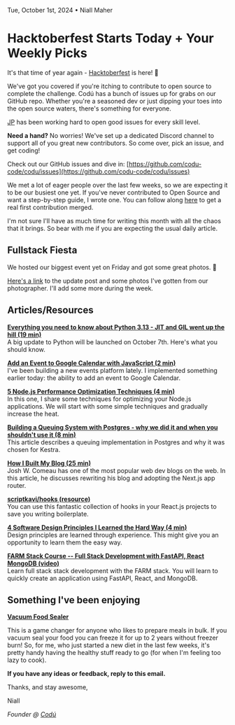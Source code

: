 Tue, October 1st, 2024 • Niall Maher

# Hacktoberfest Starts Today + Your Weekly Picks

It's that time of year again - [Hacktoberfest](https://hacktoberfest.com/) is here! 🎃

We've got you covered if you're itching to contribute to open source to complete the challenge. Codú has a bunch of issues up for grabs on our GitHub repo. Whether you're a seasoned dev or just dipping your toes into the open source waters, there's something for everyone.

[JP](https://www.linkedin.com/in/john-paul-larkin/) has been working hard to open good issues for every skill level.

**Need a hand?** No worries! We've set up a dedicated Discord channel to support all of you great new contributors. So come over, pick an issue, and get coding!

Check out our GitHub issues and dive in: [https://github.com/codu-code/codu/issues](https://github.com/codu-code/codu/issues)

We met a lot of eager people over the last few weeks, so we are expecting it to be our busiest one yet. If you've never contributed to Open Source and want a step-by-step guide, I wrote one. You can follow along [here](https://www.codu.co/articles/a-beginner-s-guide-to-your-first-open-source-contribution-using-this-repository-bvdmwtsa) to get a real first contribution merged.

I'm not sure I'll have as much time for writing this month with all the chaos that it brings. So bear with me if you are expecting the usual daily article.

## Fullstack Fiesta

We hosted our biggest event yet on Friday and got some great photos. 🎉

[Here's a link](https://www.codu.co/articles/fullstack-fiesta-pics-ohi-3pgv) to the update post and some photos I've gotten from our photographer. I'll add some more during the week.

## Articles/Resources

**[Everything you need to know about Python 3.13 - JIT and GIL went up the hill (19 min)](https://drew.silcock.dev/blog/everything-you-need-to-know-about-python-3-13/)**\
A big update to Python will be launched on October 7th. Here's what you should know.

**[Add an Event to Google Calendar with JavaScript (2 min)](https://www.codu.co/articles/add-an-event-to-google-calendar-with-javascript-ynpbxqn)**\
I've been building a new events platform lately. I implemented something earlier today: the ability to add an event to Google Calendar.

**[5 Node.js Performance Optimization Techniques (4 min)](https://www.codu.co/articles/5-node-js-performance-optimization-techniques-yeix0ibc)**\
In this one, I share some techniques for optimizing your Node.js applications. We will start with some simple techniques and gradually increase the heat.

**[Building a Queuing System with Postgres - why we did it and when you shouldn't use it (8 min)](https://www.codu.co/articles/building-a-queuing-system-with-postgres-why-we-did-it-and-when-you-shouldn-t-use-it-n2nms9wr)**\
This article describes a queuing implementation in Postgres and why it was chosen for Kestra.

**[How I Built My Blog (25 min)](https://www.joshwcomeau.com/blog/how-i-built-my-blog-v2)**\
Josh W. Comeau has one of the most popular web dev blogs on the web. In this article, he discusses rewriting his blog and adopting the Next.js app router.

**[scriptkavi/hooks (resource)](https://hooks.scriptkavi.com/)**\
You can use this fantastic collection of hooks in your React.js projects to save you writing boilerplate.

**[4 Software Design Principles I Learned the Hard Way (4 min)\
](https://read.engineerscodex.com/p/4-software-design-principles-i-learned)**
Design principles are learned through experience. This might give you an opportunity to learn them the easy way.

[**FARM Stack Course -- Full Stack Development with FastAPI, React MongoDB (video)**](https://www.youtube.com/watch?v=PWG7NlUDVaA)\
Learn full stack stack development with the FARM stack. You will learn to quickly create an application using FastAPI, React, and MongoDB.

## Something I've been enjoying

**[Vacuum Food Sealer](https://amzn.to/3Y6TmMR)**

This is a game changer for anyone who likes to prepare meals in bulk. If you vacuum seal your food you can freeze it for up to 2 years without freezer burn! So, for me, who just started a new diet in the last few weeks, it's pretty handy having the healthy stuff ready to go (for when I'm feeling too lazy to cook).

**If you have any ideas or feedback, reply to this email.**

Thanks, and stay awesome,

Niall

_Founder @ [Codú](https://www.codu.co/?ref=newsletter)_
